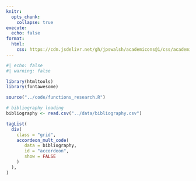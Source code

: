 ```yaml
---
knitr:
  opts_chunk: 
    collapse: true
execute: 
  echo: false
format: 
  html: 
    css: https://cdn.jsdelivr.net/gh/jpswalsh/academicons@1/css/academicons.min.css
---
```


```r
#| echo: false
#| warning: false

library(htmltools)
library(fontawesome)

source("../code/functions_research.R")

# bibliography loading
bibliography <- read.csv("../data/bibliography.csv")

tagList(
  div(
    class = "grid",
    accordeon_mult_code(
       data = bibliography,
       id = "accordeon", 
       show = FALSE
    )
  ),
)
```
